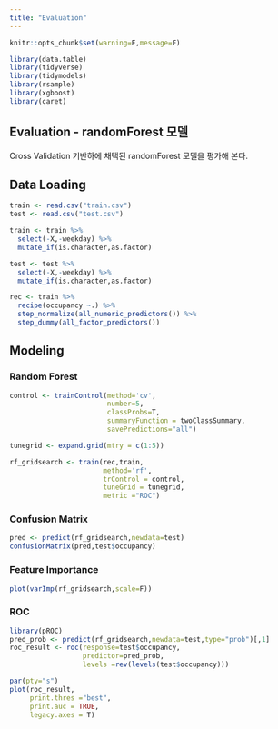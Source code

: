 ```yaml
---
title: "Evaluation"
---
```


```r
knitr::opts_chunk$set(warning=F,message=F)

library(data.table)
library(tidyverse)
library(tidymodels)
library(rsample)
library(xgboost)
library(caret)
```

## Evaluation - randomForest 모델

Cross Validation 기반하에 채택된 randomForest 모델을 평가해 본다.

## Data Loading

```r
train <- read.csv("train.csv")
test <- read.csv("test.csv")

train <- train %>% 
  select(-X,-weekday) %>% 
  mutate_if(is.character,as.factor)

test <- test %>% 
  select(-X,-weekday) %>% 
  mutate_if(is.character,as.factor)
```

```r
rec <- train %>% 
  recipe(occupancy ~.) %>% 
  step_normalize(all_numeric_predictors()) %>% 
  step_dummy(all_factor_predictors())
```

## Modeling

### Random Forest

```r
control <- trainControl(method='cv',
                        number=5,
                        classProbs=T,
                        summaryFunction = twoClassSummary,
                        savePredictions="all")

tunegrid <- expand.grid(mtry = c(1:5))

rf_gridsearch <- train(rec,train,
                       method='rf',
                       trControl = control,
                       tuneGrid = tunegrid,
                       metric ="ROC")
```

### Confusion Matrix

```r
pred <- predict(rf_gridsearch,newdata=test)
confusionMatrix(pred,test$occupancy)
```

### Feature Importance

```r
plot(varImp(rf_gridsearch,scale=F))
```

### ROC

```r
library(pROC)
pred_prob <- predict(rf_gridsearch,newdata=test,type="prob")[,1]
roc_result <- roc(response=test$occupancy,
                  predictor=pred_prob,
                  levels =rev(levels(test$occupancy)))

```

```r
par(pty="s")
plot(roc_result,
     print.thres ="best",
     print.auc = TRUE,
     legacy.axes = T)
```
